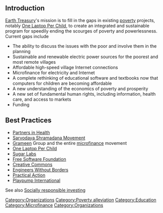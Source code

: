 ==Introduction==
[http://wiki.sugarlabs.org/go/Mokurai/Earth_Treasury Earth Treasury]'s mission is to fill in the gaps in existing [[poverty]] projects, notably [[One Laptop Per Child]], to create an integrated and sustainable program for speedily ending the scourges of poverty and powerlessness. Current gaps include

* The ability to discuss the issues with the poor and involve them in the planning
* Sustainable and renewable electric power sources for the poorest and most remote villages
* Affordable high-speed village Internet connections
* Microfinance for electricity and Internet
* A complete rethinking of educational software and textbooks now that computers for children are becoming affordable
* A new understanding of the economics of poverty and prosperity
* A new set of fundamental human rights, including information, health care, and access to markets
* Funding

==Best Practices==
* [[Partners in Health]]
* [[Sarvodaya Shramadana Movement]]
* [[Grameen]] Group and the entire [[microfinance]] movement
* [[One Laptop Per Child]]
* [[Sugar Labs]]
* [[Free Software Foundation]]
* [[Creative Commons]]
* [[Engineers Without Borders]]
* [[Practical Action]]
* [[Playpump International]]

See also [[Socially responsible investing]]

[[Category:Organizations]]
[[Category:Poverty alleviation]]
[[Category:Education]]
[[Category:Microfinance]]
[[Category:Organizations]]